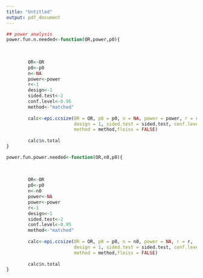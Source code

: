 ```yaml
---
title: "Untitled"
output: pdf_document
---
```



```r
## power analysis
power.fun.n.needed<-function(OR,power,p0){
    
    
        
        OR<-OR
        p0<-p0
        n<-NA
        power<-power
        r<-1
        design<-1
        sided.test<-2
        conf.level<-0.95
        method<-"matched"
        
        calc<-epi.ccsize(OR = OR, p0 = p0, n = NA, power = power, r = r,
                         design = 1, sided.test = sided.test, conf.level = conf.level, 
                         method = method,fleiss = FALSE)
        
        calc$n.total
}

power.fun.power.needed<-function(OR,n0,p0){
    
    
        
        OR<-OR
        p0<-p0
        n<-n0
        power<-NA
        power<-power
        r<-1
        design<-1
        sided.test<-2
        conf.level<-0.95
        method<-"matched"
        
        calc<-epi.ccsize(OR = OR, p0 = p0, n = n0, power = NA, r = r,
                         design = 1, sided.test = sided.test, conf.level = conf.level, 
                         method = method,fleiss = FALSE)
        
        calc$n.total
}

```
